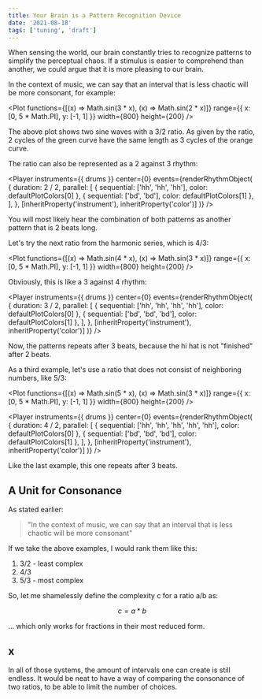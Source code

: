 ```yaml
---
title: Your Brain is a Pattern Recognition Device
date: '2021-08-18'
tags: ['tuning', 'draft']
---
```


When sensing the world, our brain constantly tries to recognize patterns to simplify the perceptual chaos.
If a stimulus is easier to comprehend than another, we could argue that it is more pleasing to our brain.

In the context of music, we can say that an interval that is less chaotic will be more consonant, for example:

<Plot
  functions={[(x) => Math.sin(3 * x), (x) => Math.sin(2 * x)]}
  range={{ x: [0, 5 * Math.PI], y: [-1, 1] }}
  width={800}
  height={200}
/>

The above plot shows two sine waves with a 3/2 ratio.
As given by the ratio, 2 cycles of the green curve have the same length as 3 cycles of the orange curve.

The ratio can also be represented as a 2 against 3 rhythm:

<Player
  instruments={{ drums }}
  center={0}
  events={renderRhythmObject(
    {
      duration: 2 / 2,
      parallel: [
        { sequential: ['hh', 'hh', 'hh'], color: defaultPlotColors[0] },
        { sequential: ['bd', 'bd'], color: defaultPlotColors[1] },
      ],
    },
    [inheritProperty('instrument'), inheritProperty('color')]
  )}
/>

You will most likely hear the combination of both patterns as another pattern that is 2 beats long.

Let's try the next ratio from the harmonic series, which is 4/3:

<Plot
  functions={[(x) => Math.sin(4 * x), (x) => Math.sin(3 * x)]}
  range={{ x: [0, 5 * Math.PI], y: [-1, 1] }}
  width={800}
  height={200}
/>

Obviously, this is like a 3 against 4 rhythm:

<Player
  instruments={{ drums }}
  center={0}
  events={renderRhythmObject(
    {
      duration: 3 / 2,
      parallel: [
        { sequential: ['hh', 'hh', 'hh', 'hh'], color: defaultPlotColors[0] },
        { sequential: ['bd', 'bd', 'bd'], color: defaultPlotColors[1] },
      ],
    },
    [inheritProperty('instrument'), inheritProperty('color')]
  )}
/>

Now, the patterns repeats after 3 beats, because the hi hat is not "finished" after 2 beats.

As a third example, let's use a ratio that does not consist of neighboring numbers, like 5/3:

<Plot
  functions={[(x) => Math.sin(5 * x), (x) => Math.sin(3 * x)]}
  range={{ x: [0, 5 * Math.PI], y: [-1, 1] }}
  width={800}
  height={200}
/>

<Player
  instruments={{ drums }}
  center={0}
  events={renderRhythmObject(
    {
      duration: 4 / 2,
      parallel: [
        { sequential: ['hh', 'hh', 'hh', 'hh', 'hh'], color: defaultPlotColors[0] },
        { sequential: ['bd', 'bd', 'bd'], color: defaultPlotColors[1] },
      ],
    },
    [inheritProperty('instrument'), inheritProperty('color')]
  )}
/>

Like the last example, this one repeats after 3 beats.

## A Unit for Consonance

As stated earlier:

> "In the context of music, we can say that an interval that is less chaotic will be more consonant"

If we take the above examples, I would rank them like this:

1. 3/2 - least complex
2. 4/3
3. 5/3 - most complex

So, let me shamelessly define the complexity c for a ratio a/b as:

$$
c = a * b
$$

... which only works for fractions in their most reduced form.

## x

In all of those systems, the amount of intervals one can create is still endless.
It would be neat to have a way of comparing the consonance of two ratios, to be able to limit the number of choices.

